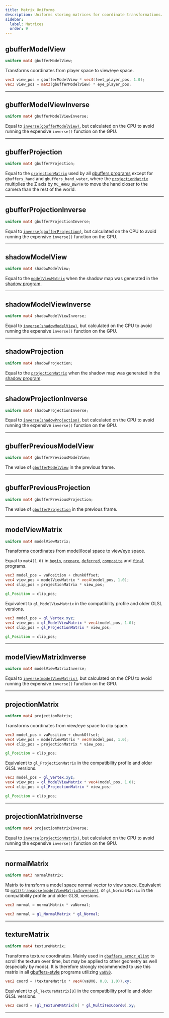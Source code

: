 ```yaml
---
title: Matrix Uniforms
description: Uniforms storing matrices for coordinate transformations.
sidebar:
  label: Matrices
  order: 9
---
```



## gbufferModelView
```glsl
uniform mat4 gbufferModelView;
```
Transforms coordinates from player space to view/eye space.
```glsl
vec3 view_pos = gbufferModelView * vec4(feet_player_pos, 1.0);
vec3 view_pos = mat3(gbufferModelView) * eye_player_pos;
```

----------------


## gbufferModelViewInverse
```glsl
uniform mat4 gbufferModelViewInverse;
```
Equal to [`inverse(gbufferModelView)`](/reference/uniforms/matrices/gbuffermodelview), but calculated on the CPU to avoid running the expensive `inverse()` function on the GPU.

----------------


## gbufferProjection
```glsl
uniform mat4 gbufferProjection;
```
Equal to the [`projectionMatrix`](/reference/uniforms/matrices/projectionmatrix) used by all [gbuffers programs](/reference/programs/gbuffers) except for `gbuffers_hand` and `gbuffers_hand_water`, where the [`projectionMatrix`](/reference/uniforms/matrices/projectionmatrix) multiplies the Z axis by `MC_HAND_DEPTH` to move the hand closer to the camera than the rest of the world.

----------------


## gbufferProjectionInverse
```glsl
uniform mat4 gbufferProjectionInverse;
```
Equal to [`inverse(gbufferProjection)`](/reference/uniforms/matrices/gbufferprojection), but calculated on the CPU to avoid running the expensive `inverse()` function on the GPU.

----------------


## shadowModelView
```glsl
uniform mat4 shadowModelView;
```
Equal to the [`modelViewMatrix`](/reference/uniforms/matrices/modelviewmatrix) when the shadow map was generated in the [shadow program](/reference/programs/shadow).

----------------


## shadowModelViewInverse
```glsl
uniform mat4 shadowModelViewInverse;
```
Equal to [`inverse(shadowModelView)`](/reference/uniforms/matrices/shadowmodelview), but calculated on the CPU to avoid running the expensive `inverse()` function on the GPU.

----------------


## shadowProjection
```glsl
uniform mat4 shadowProjection;
```
Equal to the [`projectionMatrix`](/reference/uniforms/matrices/projectionmatrix) when the shadow map was generated in the [shadow program](/reference/programs/shadow).

----------------


## shadowProjectionInverse
```glsl
uniform mat4 shadowProjectionInverse;
```
Equal to [`inverse(shadowProjection)`](/reference/uniforms/matrices/shadowprojection), but calculated on the CPU to avoid running the expensive `inverse()` function on the GPU.

----------------


## gbufferPreviousModelView
```glsl
uniform mat4 gbufferPreviousModelView;
```
The value of [`gbufferModelView`](/reference/uniforms/matrices/gbuffermodelview) in the previous frame.

----------------


## gbufferPreviousProjection
```glsl
uniform mat4 gbufferPreviousProjection;
```
The value of [`gbufferProjection`](/reference/uniforms/matrices/gbufferprojection) in the previous frame.

----------------


## modelViewMatrix
```glsl
uniform mat4 modelViewMatrix;
```
Transforms coordinates from model/local space to view/eye space.

Equal to `mat4(1.0)` in [`begin`](/reference/programs/begin), [`prepare`](/reference/programs/prepare), [`deferred`](/reference/programs/deferred), [`composite`](/reference/programs/composite) and [`final`](/reference/programs/final) programs.
```glsl
vec3 model_pos = vaPosition + chunkOffset;
vec4 view_pos = modelViewMatrix * vec4(model_pos, 1.0);
vec4 clip_pos = projectionMatrix * view_pos;

gl_Position = clip_pos;
```
Equivalent to `gl_ModelViewMatrix` in the compatibility profile and older GLSL versions.
```glsl
vec3 model_pos = gl_Vertex.xyz;
vec4 view_pos = gl_ModelViewMatrix * vec4(model_pos, 1.0);
vec4 clip_pos = gl_ProjectionMatrix * view_pos;

gl_Position = clip_pos;
```

----------------


## modelViewMatrixInverse
```glsl
uniform mat4 modelViewMatrixInverse;
```
Equal to [`inverse(modelViewMatrix)`](/reference/uniforms/matrices/modelviewmatrix), but calculated on the CPU to avoid running the expensive `inverse()` function on the GPU.

----------------


## projectionMatrix
```glsl
uniform mat4 projectionMatrix;
```
Transforms coordinates from view/eye space to clip space.
```glsl
vec3 model_pos = vaPosition + chunkOffset;
vec4 view_pos = modelViewMatrix * vec4(model_pos, 1.0);
vec4 clip_pos = projectionMatrix * view_pos;

gl_Position = clip_pos;
```
Equivalent to `gl_ProjectionMatrix` in the compatibility profile and older GLSL versions.
```glsl
vec3 model_pos = gl_Vertex.xyz;
vec4 view_pos = gl_ModelViewMatrix * vec4(model_pos, 1.0);
vec4 clip_pos = gl_ProjectionMatrix * view_pos;

gl_Position = clip_pos;
```

----------------


## projectionMatrixInverse
```glsl
uniform mat4 projectionMatrixInverse;
```
Equal to [`inverse(projectionMatrix)`](/reference/uniforms/matrices/projectionmatrix), but calculated on the CPU to avoid running the expensive `inverse()` function on the GPU.

----------------


## normalMatrix
```glsl
uniform mat3 normalMatrix;
```
Matrix to transform a model space normal vector to view space.
Equivalent to [`mat3(transpose(modelViewMatrixInverse))`](/reference/uniforms/matrices/modelviewmatrixinverse), or `gl_NormalMatrix` in the compatibility profile and older GLSL versions.

```glsl
vec3 normal = normalMatrix * vaNormal;
```
```glsl
vec3 normal = gl_NormalMatrix * gl_Normal;
```

----------------


## textureMatrix
```glsl
uniform mat4 textureMatrix;
```
Transforms texture coordinates. Mainly used in [`gbuffers_armor_glint`](/reference/programs/gbuffers) to scroll the texture over time, but may be applied to other geometry as well (especially by mods). It is therefore strongly recommended to use this matrix in all [gbuffers-style](/reference/programs/overview/#program-order) programs utilizing [`vaUV0`](/reference/attributes/vauv0/).
```glsl
vec2 coord = (textureMatrix * vec4(vaUV0, 0.0, 1.0)).xy;
```
Equivalent to `gl_TextureMatrix[0]` in the compatibility profile and older GLSL versions.
```glsl
vec2 coord = (gl_TextureMatrix[0] * gl_MultiTexCoord0).xy;
```

----------------



